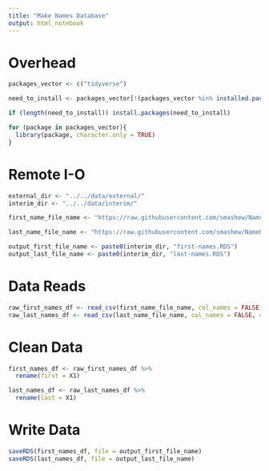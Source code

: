 ```yaml
---
title: "Make Names Database"
output: html_notebook
---
```


# Overhead
```r
packages_vector <- c("tidyverse")

need_to_install <- packages_vector[!(packages_vector %in% installed.packages()[,"Package"])]

if (length(need_to_install)) install.packages(need_to_install)

for (package in packages_vector){
  library(package, character.only = TRUE)
}

```

# Remote I-O
```r
external_dir <- "../../data/external/"
interim_dir <- "../../data/interim/"

first_name_file_name <- "https://raw.githubusercontent.com/smashew/NameDatabases/master/NamesDatabases/first%20names/us.txt"

last_name_file_name <- "https://raw.githubusercontent.com/smashew/NameDatabases/master/NamesDatabases/surnames/us.txt"

output_first_file_name <- paste0(interim_dir, "first-names.RDS")
output_last_file_name <- paste0(interim_dir, "last-names.RDS")

```

# Data Reads
```r
raw_first_names_df <- read_csv(first_name_file_name, col_names = FALSE, col_types = "c")
raw_last_names_df <- read_csv(last_name_file_name, col_names = FALSE, col_types = "c")
```

# Clean Data
```r
first_names_df <- raw_first_names_df %>%
  rename(first = X1)

last_names_df <- raw_last_names_df %>%
  rename(last = X1)

```

# Write Data
```r
saveRDS(first_names_df, file = output_first_file_name)
saveRDS(last_names_df, file = output_last_file_name)
```


